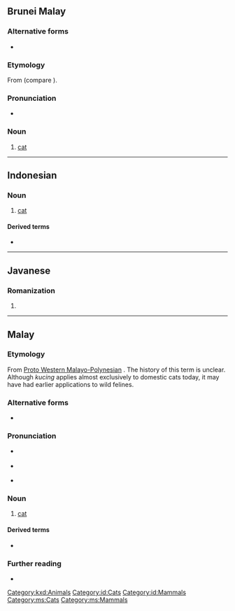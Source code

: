 ==Brunei Malay==

===Alternative forms===
* {{l|kxd|ucing}}

===Etymology===
From {{der|kxd|poz-pro|*kutíŋ}} (compare {{cog|ms|kucing}}).

===Pronunciation===
* {{IPA|kxd|/ku.t͡ʃiŋ/}}

===Noun===
{{head|kxd|noun}}

# [[cat]] {{gloss|domestic species}}

[[Category:kxd:Animals]]

----

==Indonesian==
{{wikipedia|lang=id}}

===Noun===
{{id-noun}}

# [[cat]] {{gloss|domestic species}}

====Derived terms====
* {{l|id|kucing liar}}

[[Category:id:Cats]]
[[Category:id:Mammals]]

----

==Javanese==

===Romanization===
{{jv-rom}}

# {{romanization of|jv|ꦏꦸꦕꦶꦁ}}

----

==Malay==
{{wikipedia|lang=ms}}

===Etymology===
From [[w:Western Malayo-Polynesian languages|Proto Western Malayo-Polynesian]] {{m|poz-pro|*kutíŋ}}. The history of this term is unclear. Although ''kucing'' applies almost exclusively to domestic cats today, it may have had earlier applications to wild felines.

===Alternative forms===
* {{l|ms|kuching}}

===Pronunciation===
* {{a|Johor-Selangor}} {{IPA|ms|/kut͡ʃeŋ/}}
* {{a|Riau-Lingga}} {{IPA|ms|/kut͡ʃɪŋ/}}
* {{rhymes|ms|ut͡ʃeŋ|t͡ʃeŋ|eŋ}}

===Noun===
{{ms-noun|j=کوچيڠ}}

# [[cat]] {{gloss|domestic species}}

====Derived terms====
* {{l|ms|kucing liar}}

===Further reading===
* {{R:PRPM}}

[[Category:ms:Cats]]
[[Category:ms:Mammals]]